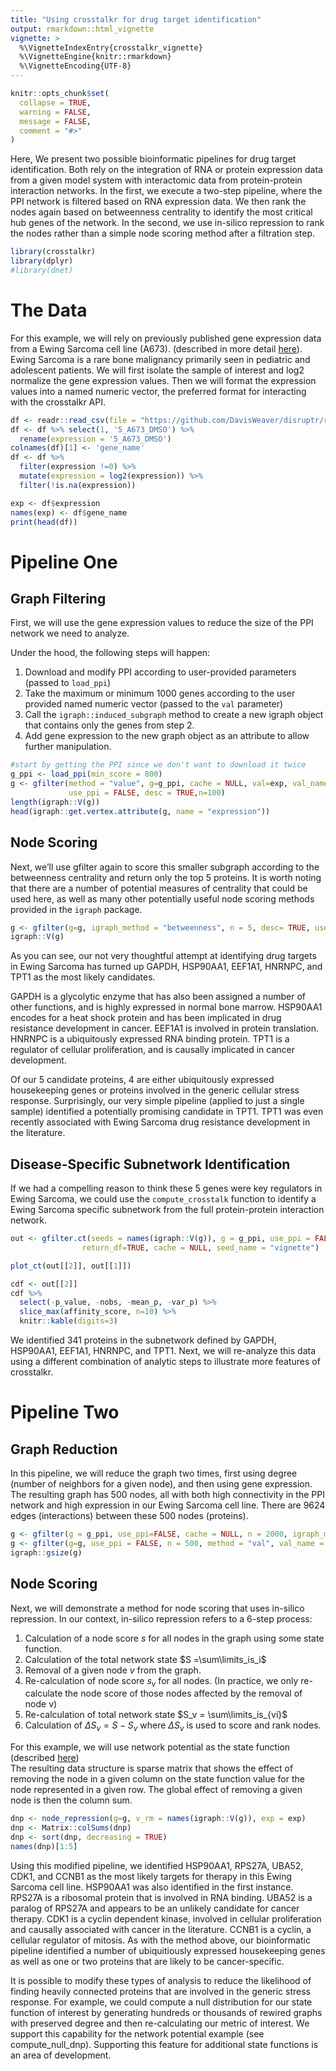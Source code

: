 ```yaml
---
title: "Using crosstalkr for drug target identification"
output: rmarkdown::html_vignette
vignette: >
  %\VignetteIndexEntry{crosstalkr_vignette}
  %\VignetteEngine{knitr::rmarkdown}
  %\VignetteEncoding{UTF-8}
---
```



```r
knitr::opts_chunk$set(
  collapse = TRUE,
  warning = FALSE,
  message = FALSE,
  comment = "#>"
)
```

Here, We present two possible bioinformatic pipelines for drug target identification. 
Both rely on the integration of RNA or protein expression data from a given model system with interactomic data from protein-protein interaction networks. 
In the first, we execute a two-step pipeline, where the PPI network is filtered based on RNA expression data. We then rank the nodes again based on betweenness centrality to identify the most critical hub genes of the network. 
In the second, we use in-silico repression to rank the nodes rather than a simple node scoring method after a filtration step. 

```r
library(crosstalkr)
library(dplyr)
#library(dnet)
```

# The Data

For this example, we will rely on previously published gene expression data from a Ewing Sarcoma cell line (A673). (described in more detail [here](https://journals.plos.org/ploscompbiol/article/comments?id=10.1371/journal.pcbi.1008755)). 
Ewing Sarcoma is a rare bone malignancy primarily seen in pediatric and adolescent patients. 
We will first isolate the sample of interest and log2 normalize the gene expression values.
Then we will format the expression values into a named numeric vector, the preferred format for interacting with the crosstalkr API.
```r
df <- readr::read_csv(file = "https://github.com/DavisWeaver/disruptr/raw/main/inst/test_data/rld_Counts.csv")
df <- df %>% select(1, '5_A673_DMSO') %>% 
  rename(expression = '5_A673_DMSO')
colnames(df)[1] <- 'gene_name'
df <- df %>% 
  filter(expression !=0) %>%
  mutate(expression = log2(expression)) %>% 
  filter(!is.na(expression))

exp <- df$expression
names(exp) <- df$gene_name
print(head(df))
```
# Pipeline One

## Graph Filtering

First, we will use the gene expression values to reduce the size of the PPI network we need to analyze. 

Under the hood, the following steps will happen:
  
  1. Download and modify PPI according to user-provided parameters (passed to `load_ppi`) 
  2. Take the maximum or minimum 1000 genes according to the user provided named numeric vector (passed to the `val` parameter)
  3. Call the `igraph::induced_subgraph` method to create a new igraph object that contains only the genes from step 2.
  4. Add gene expression to the new graph object as an attribute to allow further manipulation. 
  

```r
#start by getting the PPI since we don't want to download it twice
g_ppi <- load_ppi(min_score = 800)
g <- gfilter(method = "value", g=g_ppi, cache = NULL, val=exp, val_name = "expression", 
             use_ppi = FALSE, desc = TRUE,n=100)
length(igraph::V(g))
head(igraph::get.vertex.attribute(g, name = "expression"))
```
## Node Scoring

Next, we'll use gfilter again to score this smaller subgraph according to the betweenness centrality and return only the top 5 proteins.
It is worth noting that there are a number of potential measures of centrality that could be used here, as well as many other potentially useful node scoring methods provided in the `igraph` package. 

```r
g <- gfilter(g=g, igraph_method = "betweenness", n = 5, desc= TRUE, use_ppi=FALSE, val_name = "betweenness")
igraph::V(g)
```

As you can see, our not very thoughtful attempt at identifying drug targets in Ewing Sarcoma has turned up GAPDH, HSP90AA1, EEF1A1, HNRNPC, and TPT1 as the most likely candidates. 

GAPDH is a glycolytic enzyme that has also been assigned a number of other functions, and is highly expressed in normal bone marrow. 
HSP90AA1 encodes for a heat shock protein and has been implicated in drug resistance development in cancer. EEF1A1 is involved in protein translation. HNRNPC is a ubiquitously expressed RNA binding protein. TPT1 is a regulator of cellular proliferation, and is causally implicated in cancer development. 

Of our 5 candidate proteins, 4 are either ubiquitously expressed housekeeping genes or proteins involved in the generic cellular stress response. 
Surprisingly, our very simple pipeline (applied to just a single sample) identified a potentially promising candidate in TPT1. 
TPT1 was even recently associated with Ewing Sarcoma drug resistance development in the literature. 

## Disease-Specific Subnetwork Identification

If we had a compelling reason to think these 5 genes were key regulators in Ewing Sarcoma, we could use the `compute_crosstalk` function to identify a Ewing Sarcoma specific subnetwork from the full protein-protein interaction network. 

```r
out <- gfilter.ct(seeds = names(igraph::V(g)), g = g_ppi, use_ppi = FALSE, 
                return_df=TRUE, cache = NULL, seed_name = "vignette")

plot_ct(out[[2]], out[[1]])

```
```r
cdf <- out[[2]] 
cdf %>% 
  select(-p_value, -nobs, -mean_p, -var_p) %>% 
  slice_max(affinity_score, n=10) %>%
  knitr::kable(digits=3)
```

We identified 341 proteins in the subnetwork defined by GAPDH, HSP90AA1, EEF1A1, HNRNPC, and TPT1. 
Next, we will re-analyze this data using a different combination of analytic steps to illustrate more features of crosstalkr. 

# Pipeline Two

## Graph Reduction

In this pipeline, we will reduce the graph two times, first using degree (number of neighbors for a given node), and then using gene expression. 
The resulting graph has 500 nodes, all with both high connectivity in the PPI network and high expression in our Ewing Sarcoma cell line. 
There are 9624 edges (interactions) between these 500 nodes (proteins). 

```r
g <- gfilter(g = g_ppi, use_ppi=FALSE, cache = NULL, n = 2000, igraph_method = igraph::degree, val_name = "degree")
g <- gfilter(g=g, use_ppi = FALSE, n = 500, method = "val", val_name = "expression", val = exp)
igraph::gsize(g)
```

## Node Scoring 

Next, we will demonstrate a method for node scoring that uses in-silico repression. 
In our context, in-silico repression refers to a 6-step process:

  1. Calculation of a node score $s$ for all nodes in the graph using some state function.
  2. Calculation of the total network state $S =\sum\limits_is_i$
  3. Removal of a given node $v$ from the graph.
  4. Re-calculation of node score $s_v$ for all nodes. (In practice, we only re-calculate the node score of those nodes affected by the removal of node v)
  5. Re-calculation of total network state $S_v = \sum\limits_is_{vi}$
  6. Calculation of $\Delta S_v = S - S_v$ where $\Delta S_v$ is used to score and rank nodes. 
  
For this example, we will use network potential as the state function (described [here](https://journals.plos.org/ploscompbiol/article?id=10.1371/journal.pcbi.1008755))  
The resulting data structure is sparse matrix that shows the effect of removing the node in a given column on the state function value for the node represented in a given row. 
The global effect of removing a given node is then the column sum. 

```r
dnp <- node_repression(g=g, v_rm = names(igraph::V(g)), exp = exp)
dnp <- Matrix::colSums(dnp)
dnp <- sort(dnp, decreasing = TRUE)
names(dnp)[1:5]
```
Using this modified pipeline, we identified HSP90AA1, RPS27A, UBA52, CDK1, and CCNB1 as the most likely targets for therapy in this Ewing Sarcoma cell line. HSP90AA1 was also identified in the first instance. RPS27A is a ribosomal protein that is involved in RNA binding. 
UBA52 is a paralog of RPS27A and appears to be an unlikely candidate for cancer therapy. 
CDK1 is a cyclin dependent kinase, involved in cellular proliferation and causally associated with cancer in the literature. 
CCNB1 is a cyclin, a cellular regulator of mitosis. 
As with the method above, our bioinformatic pipeline identified a number of ubiquitiously expressed housekeeping genes as well as one or two proteins that are likely to be cancer-specific. 

It is possible to modify these types of analysis to reduce the likelihood of finding  heavily connected proteins that are involved in the generic stress response.
For example, we could compute a null distribution for our state function of interest by generating hundreds or thousands of rewired graphs with preserved degree and then re-calculating our metric of interest. 
We support this capability for the network potential example (see compute_null_dnp). 
Supporting this feature for additional state functions is an area of development. 







